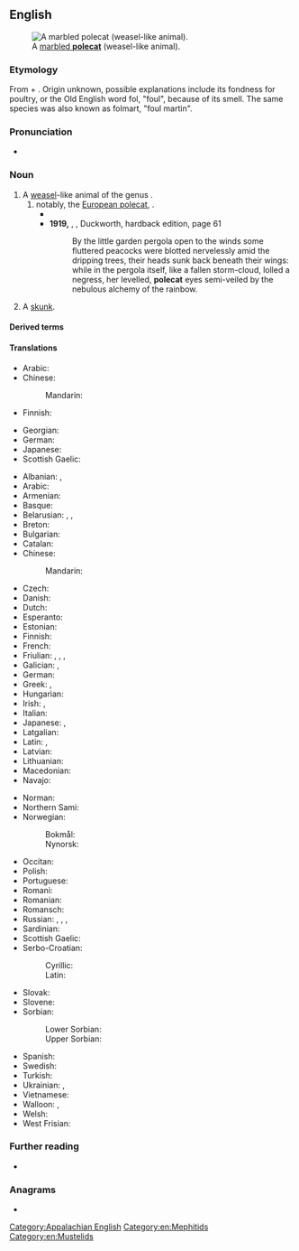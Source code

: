 ==English==
[[Image:Marbled polecat.jpg|thumb|right|A [[marbled polecat|marbled '''polecat''']] (weasel-like animal).]]

===Etymology===
From {{der|en|frm|pole|t=hen}} + {{m|en|cat}}. Origin unknown, possible explanations include its fondness for poultry, or the Old English word fol, "foul", because of its smell. The same species was also known as folmart, "foul martin".

===Pronunciation===
* {{IPA|en|/ˈpəʊlkæt/}}

===Noun===
{{en-noun}}

# A [[weasel]]-like animal of the genus {{m|mul|Mustela}}.
## notably, the [[European polecat]], {{m|mul|Mustela putorius}}.
##* {{quote-book|en|year=1837| year_published= 1977 |page=237|title= {{w|Mauprat}} |author= {{w|George Sand}}|trans=Stanley Young|publisher=Cassandra Editions|url= https://books.google.co.nz/books?id=NTTeAwAAQBAJ |isbn= 9780897338677 |passage= For a long time the dormouse and '''polecat''' had seemed to him overfeeble enemies for his restless valour, even as the granary floor seemed to afford too narrow a field. Every day he read the papers of the previous day in the servants' hall of the houses he visited, and it appeared to him that this war in America, which was hailed as the awakening of the spirit of liberty and justice in the New World, ought to produce a revolution in France.}}
##* '''1919,''' {{w|Ronald Firbank}}, ''{{w|Valmouth}}'', Duckworth, hardback edition, page 61
##*: By the little garden pergola open to the winds some fluttered peacocks were blotted nervelessly amid the dripping trees, their heads sunk back beneath their wings: while in the pergola itself, like a fallen storm-cloud, lolled a negress, her levelled, '''polecat''' eyes semi-veiled by the nebulous alchemy of the rainbow.
##: {{syn|en|fitch|foumart}}
# {{lb|en|US|dialect}} A [[skunk]].

====Derived terms====
{{der4|en
|{{l|en|marbled polecat}}
|{{vern|steppe polecat}}
|{{vern|striped polecat}}
|{{l|en|European polecat}}
}}

====Translations====
{{trans-top|weasel of the genus ''Mustela''}}
* Arabic: {{t|ar|نِمْس|m}}
* Chinese:
*: Mandarin: {{t-needed|cmn}}
* Finnish: {{t+|fi|kärppä}}
{{trans-mid}}
* Georgian: {{t|ka|ქრცვინი}}
* German: {{t|de|[[Geschlecht]] [[der]] [[Wiesel]], [[Iltis]]se und [[Marder]]|n}}
* Japanese: {{t-needed|ja}}
* Scottish Gaelic: {{t|gd|feocallan|m}}
{{trans-bottom}}

{{trans-top|''Mustela putorius''}}
* Albanian: {{t|sq|bundër|f}}, {{t+|sq|qelbës|m}}
* Arabic: {{t|ar|نِمْس|m}}
* Armenian: {{t+|hy|ժանտաքիս}}
* Basque: {{t|eu|ipurtats}}
* Belarusian: {{t|be|тхор лясны́|m}}, {{t|be|тхор чо́рны|m}}, {{t|be|тхор|m}}
* Breton: {{t|br|pudask|m}}
* Bulgarian: {{t+|bg|прът|m}}
* Catalan: {{t+|ca|turó|m}}
* Chinese:
*: Mandarin: {{t+|cmn|艾虎|tr=àihǔ}}
* Czech: {{t+|cs|tchoř|m}}
* Danish: {{t|da|ilder|c}}
* Dutch: {{t+|nl|bunzing|m}}
* Esperanto: {{t|eo|putoro}}
* Estonian: {{t|et|tuhkur}}
* Finnish: {{t+|fi|hilleri}}
* French: {{t+|fr|putois|m}}
* Friulian: {{t|fur|puçul|?}}, {{t|fur|pufe|?}}, {{t|fur|pudîs|?}}, {{t|fur|spuç|?}}
* Galician: {{t+|gl|tourón|m}}, {{t+|gl|furón|m}}
* German: {{t+|de|Iltis|m}}
* Greek: {{t|el|οζοϊκτίς|?}}, {{t|el|βρωμοκούναβο|?}}
* Hungarian: {{t+|hu|görény}}
* Irish: {{t|ga|cat coille|m}}, {{t|ga|toghán|m}}
* Italian: {{t+|it|puzzola|f}}
* Japanese: {{t|ja|ケナガイタチ|tr=kenagaitachi}}, {{t|ja|ヨーロッパケナガイタチ|tr=Yōroppa kenagaitachi}}
* Latgalian: {{t|ltg|saskys|m}}
* Latin: {{t|la|mustella|f}}, {{t|la|putorius|m}}
* Latvian: {{t|lv|sesks|?}}
* Lithuanian: {{t+|lt|šeškas|?}}
* Macedonian: {{t|mk|обичен твор|?}}
* Navajo: {{t|nv|tó wónaanídę́ę́ʼ dlǫ́ʼii}}
{{trans-mid}}
* Norman: {{t|nrf|putouais|m}} {{q|Jersey}}
* Northern Sami: {{t-check|se|čáhppesbuoidda}}<!--was labeled simply Sami, I assume it's Northern-->
* Norwegian:
*: Bokmål: {{t|nb|ilder|m}}
*: Nynorsk: {{t|nn|ilder|m}}
* Occitan: {{t|oc|catpudre|m}}
* Polish: {{t+|pl|tchórz|?}}
* Portuguese: {{t+|pt|toirão|?}}
* Romani: {{t|rom|mutsa-kandini|f}}
* Romanian: {{t+|ro|dihor|?}}
* Romansch: {{t|rm|telpi|m}}
* Russian: {{t+|ru|хорёк|m}}, {{t+|ru|хорь|m}}, {{t|ru|хорь чёрный|m}}, {{t|ru|хорь лесно́й|m}}
* Sardinian: {{t|sc|pùtzola|?}}
* Scottish Gaelic: {{t|gd|feocallan-Eòrpach|m}}
* Serbo-Croatian:
*: Cyrillic: {{t|sh|тво̑р|m}}
*: Latin: {{t+|sh|tvȏr|m}}
* Slovak: {{t|sk|tchor obyčajný|?}}
* Slovene: {{t+|sl|dihur|m}}
* Sorbian:
*: Lower Sorbian: {{t|dsb|twóŕ|m}}
*: Upper Sorbian: {{t|hsb|tchór|m}}
* Spanish: {{t|es|turón|m}}
* Swedish: {{t+|sv|iller|?}}
* Turkish: {{t+|tr|kokarca}}
* Ukrainian: {{t|uk|тхір лісови́й|m}}, {{t|uk|тхір чо́рний|m}}
* Vietnamese: {{t+|vi|triết}}
* Walloon: {{t+|wa|vexhåd|?}}, {{t+|wa|vexhoes|m}}
* Welsh: {{t|cy|ffwlbart|?}}
* West Frisian: {{t|fy|murd|?}}
{{trans-bottom}}

{{trans-see|skunk}}

[[Category:Appalachian English]]

===Further reading===
* {{pedia}}

===Anagrams===
* {{anagrams|en|a=acelopt|colpate|pot lace}}

[[Category:en:Mephitids]]
[[Category:en:Mustelids]]